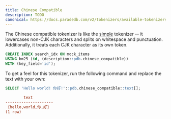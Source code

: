 ```yaml
---
title: Chinese Compatible
description: TODO
canonical: https://docs.paradedb.com/v2/tokenizers/available-tokenizers/chinese-compatible
---
```


The Chinese compatible tokenizer is like the [simple](/v2/tokenizers/available-tokenizers/simple) tokenizer -- it lowercases non-CJK characters and splits on
whitespace and punctuation. Additionally, it treats each CJK character as its own token.

```sql
CREATE INDEX search_idx ON mock_items
USING bm25 (id, (description::pdb.chinese_compatible))
WITH (key_field='id');
```

To get a feel for this tokenizer, run the following command and replace the text with your own:

```sql
SELECT 'Hello world! 你好!'::pdb.chinese_compatible::text[];
```

```ini Expected Response
        text
---------------------
 {hello,world,你,好}
(1 row)
```
